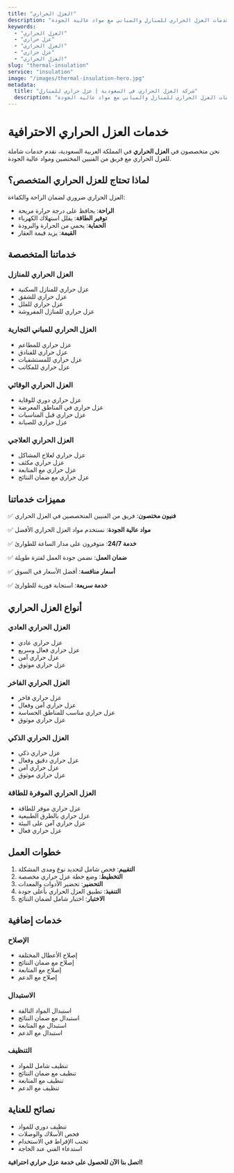 ```yaml
---
title: "العزل الحراري"
description: "خدمات العزل الحراري للمنازل والمباني مع مواد عالية الجودة"
keywords:
  - "العزل الحراري"
  - "عزل حراري"
  - "العزل الحراري"
  - "عزل حراري"
  - "العزل الحراري"
slug: "thermal-insulation"
service: "insulation"
image: "/images/thermal-insulation-hero.jpg"
metadata:
  title: "شركة العزل الحراري في السعودية | عزل حراري للمنازل"
  description: "أفضل شركة عزل حراري في السعودية. خدمات العزل الحراري للمنازل والمباني مع مواد عالية الجودة."
---
```


# خدمات العزل الحراري الاحترافية

نحن متخصصون في **العزل الحراري** في المملكة العربية السعودية، نقدم خدمات شاملة للعزل الحراري مع فريق من الفنيين المختصين ومواد عالية الجودة.

## لماذا تحتاج للعزل الحراري المتخصص؟

العزل الحراري ضروري لضمان الراحة والكفاءة:

- **الراحة**: يحافظ على درجة حرارة مريحة
- **توفير الطاقة**: يقلل استهلاك الكهرباء
- **الحماية**: يحمي من الحرارة والبرودة
- **القيمة**: يزيد قيمة العقار

## خدماتنا المتخصصة

### العزل الحراري للمنازل
- عزل حراري للمنازل السكنية
- عزل حراري للشقق
- عزل حراري للفلل
- عزل حراري للمنازل المفروشة

### العزل الحراري للمباني التجارية
- عزل حراري للمطاعم
- عزل حراري للفنادق
- عزل حراري للمستشفيات
- عزل حراري للمكاتب

### العزل الحراري الوقائي
- عزل حراري دوري للوقاية
- عزل حراري في المناطق المعرضة
- عزل حراري قبل المناسبات
- عزل حراري للصيانة

### العزل الحراري العلاجي
- عزل حراري لعلاج المشاكل
- عزل حراري مكثف
- عزل حراري مع المتابعة
- عزل حراري مع ضمان النتائج

## مميزات خدماتنا

✅ **فنيون مختصون**: فريق من الفنيين المتخصصين في العزل الحراري

✅ **مواد عالية الجودة**: نستخدم مواد العزل الحراري الأفضل

✅ **خدمة 24/7**: متوفرون على مدار الساعة للطوارئ

✅ **ضمان العمل**: نضمن جودة العمل لفترة طويلة

✅ **أسعار منافسة**: أفضل الأسعار في السوق

✅ **خدمة سريعة**: استجابة فورية للطوارئ

## أنواع العزل الحراري

### العزل الحراري العادي
- عزل حراري عادي
- عزل حراري فعال وسريع
- عزل حراري آمن
- عزل حراري موثوق

### العزل الحراري الفاخر
- عزل حراري فاخر
- عزل حراري آمن وفعال
- عزل حراري مناسب للمناطق الحساسة
- عزل حراري موثوق

### العزل الحراري الذكي
- عزل حراري ذكي
- عزل حراري دقيق وفعال
- عزل حراري آمن
- عزل حراري موثوق

### العزل الحراري الموفرة للطاقة
- عزل حراري موفر للطاقة
- عزل حراري بالطرق الطبيعية
- عزل حراري آمن على البيئة
- عزل حراري فعال

## خطوات العمل

1. **التقييم**: فحص شامل لتحديد نوع ومدى المشكلة
2. **التخطيط**: وضع خطة عزل حراري مخصصة
3. **التحضير**: تحضير الأدوات والمعدات
4. **التنفيذ**: تطبيق العزل الحراري بأعلى جودة
5. **الاختبار**: اختبار شامل لضمان النتائج

## خدمات إضافية

### الإصلاح
- إصلاح الأعطال المختلفة
- إصلاح مع ضمان النتائج
- إصلاح مع المتابعة
- إصلاح مع الدعم

### الاستبدال
- استبدال المواد التالفة
- استبدال مع ضمان النتائج
- استبدال مع المتابعة
- استبدال مع الدعم

### التنظيف
- تنظيف شامل للمواد
- تنظيف مع ضمان النتائج
- تنظيف مع المتابعة
- تنظيف مع الدعم

## نصائح للعناية

- تنظيف دوري للمواد
- فحص الأسلاك والوصلات
- تجنب الإفراط في الاستخدام
- استدعاء الفني عند الحاجة

**اتصل بنا الآن للحصول على خدمة عزل حراري احترافية!**
